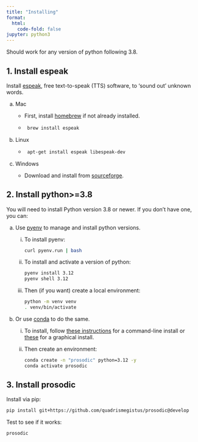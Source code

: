 ```yaml
---
title: "Installing"
format:
  html:
    code-fold: false
jupyter: python3
---
```



Should work for any version of python following 3.8. 


## 1. Install espeak

Install [espeak](https://espeak.sourceforge.net), free text-to-speak (TTS) software, to ‘sound out’ unknown words.

a. Mac
    * First, install [homebrew](brew.sh) if not already installed.
    
    * ```sh
    brew install espeak
    ```

a. Linux

    * ```sh
    apt-get install espeak libespeak-dev
    ```

a. Windows

    * Download and install from [sourceforge](http://espeak.sourceforge.net/download.html).




## 2. Install python>=3.8

You will need to install Python version 3.8 or newer. If you don't have one, you can:

a. Use [pyenv](https://github.com/pyenv/pyenv) to manage and install python versions.

    i. To install pyenv: 

        ```sh
        curl pyenv.run | bash
        ```

    i. To install and activate a version of python:

        ```sh
        pyenv install 3.12
        pyenv shell 3.12
        ```
    
    i. Then (if you want) create a local environment:

        ```sh
        python -m venv venv
        . venv/bin/activate
        ```

a. Or use [conda](https://docs.conda.io/projects/miniconda/en/latest) to do the same.

    i. To install, follow [these instructions](https://docs.conda.io/projects/miniconda/en/latest/#quick-command-line-install) for a command-line install or [these](https://docs.conda.io/projects/miniconda/en/latest/#latest-miniconda-installer-links) for a graphical install.

    i. Then create an environment:
      
        ```sh
        conda create -n "prosodic" python=3.12 -y
        conda activate prosodic
        ```


## 3. Install prosodic

Install via pip:

```sh
pip install git+https://github.com/quadrismegistus/prosodic@develop
```

Test to see if it works:

```sh
prosodic
```